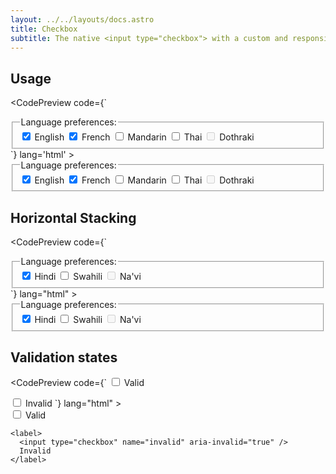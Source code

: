 ```yaml
---
layout: ../../layouts/docs.astro
title: Checkbox
subtitle: The native <input type="checkbox"> with a custom and responsive style.
---
```





## Usage

<CodePreview 
  code={`
<fieldset>
  <legend>Language preferences:</legend>
  <label>
    <input type="checkbox" name="english" checked />
    English
  </label>
  <label>
    <input type="checkbox" name="french" checked />
    French
  </label>
  <label>
    <input type="checkbox" name="mandarin" />
    Mandarin
  </label>
  <label>
    <input type="checkbox" name="thai" />
    Thai
  </label>
  <label>
    <input type="checkbox" name="dothraki" disabled />
    Dothraki
  </label>
</fieldset>`}
  lang='html'
>
  <fieldset>
    <legend>Language preferences:</legend>
    <label>
      <input type="checkbox" name="english" checked />
      English
    </label>
    <label>
      <input type="checkbox" name="french" checked />
      French
    </label>
    <label>
      <input type="checkbox" name="mandarin" />
      Mandarin
    </label>
    <label>
      <input type="checkbox" name="thai" />
      Thai
    </label>
    <label>
      <input type="checkbox" name="dothraki" disabled />
      Dothraki
    </label>
  </fieldset>
</CodePreview>

## Horizontal Stacking

<CodePreview
  code={`
<fieldset>
  <legend>Language preferences:</legend>
  <input type="checkbox" id="hindi" name="hindi" checked />
  <label htmlFor="hindi">Hindi</label>
  <input type="checkbox" id="swahili" name="swahili" />
  <label htmlFor="swahili">Swahili</label>
  <input type="checkbox" id="navi" name="navi" disabled />
  <label htmlFor="navi" aria-disabled="true">Na'vi</label>
</fieldset>
`}
  lang="html"
>
  <fieldset>
    <legend>Language preferences:</legend>
    <input type="checkbox" id="hindi" name="hindi" checked />
    <label htmlFor="hindi">Hindi</label>
    <input type="checkbox" id="swahili" name="swahili" />
    <label htmlFor="swahili">Swahili</label>
    <input type="checkbox" id="navi" name="navi" disabled />
    <label htmlFor="navi" aria-disabled="true">Na'vi</label>
  </fieldset>
</CodePreview>

## Validation states


<CodePreview
  code={`
<label>
  <input type="checkbox" name="valid" aria-invalid="false" />
  Valid
</label>

<label>
  <input type="checkbox" name="invalid" aria-invalid="true" />
  Invalid
</label>
`}
  lang="html"
>
  <div>
    <label>
      <input type="checkbox" name="valid" aria-invalid="false" />
      Valid
    </label>

    <label>
      <input type="checkbox" name="invalid" aria-invalid="true" />
      Invalid
    </label>
  </div>
</CodePreview>

